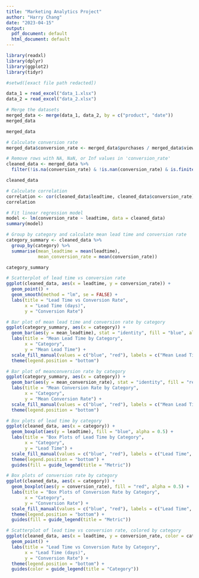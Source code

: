 ```yaml
---
title: "Marketing Analytics Project"
author: "Harry Chang"
date: "2023-04-15"
output:
  pdf_document: default
  html_document: default
---
```


```r
library(readxl)
library(dplyr)
library(ggplot2)
library(tidyr)

#setwd([exact file path redacted])

data_1 = read_excel("data_1.xlsx")
data_2 = read_excel("data_2.xlsx")
```

```r
# Merge the datasets
merged_data <- merge(data_1, data_2, by = c("product", "date"))
merged_data
```

```r
merged_data
```


```r
# Calculate conversion rate
merged_data$conversion_rate <- merged_data$purchases / merged_data$views
```

```r
# Remove rows with NA, NaN, or Inf values in 'conversion_rate'
cleaned_data <- merged_data %>%
  filter(!is.na(conversion_rate) & !is.nan(conversion_rate) & is.finite(conversion_rate))
```

```r
cleaned_data
```


```r
# Calculate correlation
correlation <- cor(cleaned_data$leadtime, cleaned_data$conversion_rate)
correlation
```

```r
# Fit linear regression model
model <- lm(conversion_rate ~ leadtime, data = cleaned_data)
summary(model)
```

```r
# Group by category and calculate mean lead time and conversion rate
category_summary <- cleaned_data %>%
  group_by(category) %>%
  summarise(mean_leadtime = mean(leadtime),
            mean_conversion_rate = mean(conversion_rate))

category_summary
```

```r
# Scatterplot of lead time vs conversion rate
ggplot(cleaned_data, aes(x = leadtime, y = conversion_rate)) +
  geom_point() +
  geom_smooth(method = "lm", se = FALSE) +
  labs(title = "Lead Time vs Conversion Rate",
       x = "Lead Time (days)",
       y = "Conversion Rate")
```

```r
# Bar plot of mean lead time and conversion rate by category
ggplot(category_summary, aes(x = category)) +
  geom_bar(aes(y = mean_leadtime), stat = "identity", fill = "blue", alpha = 0.5) +
  labs(title = "Mean Lead Time by Category",
       x = "Category",
       y = "Mean Lead Time") +
  scale_fill_manual(values = c("blue", "red"), labels = c("Mean Lead Time", "Mean Conversion Rate")) +
  theme(legend.position = "bottom")
```


```r
# Bar plot of meanconversion rate by category
ggplot(category_summary, aes(x = category)) +
  geom_bar(aes(y = mean_conversion_rate), stat = "identity", fill = "red", alpha = 0.5) +
  labs(title = "Mean Conversion Rate by Category",
       x = "Category",
       y = "Mean Conversion Rate") +
  scale_fill_manual(values = c("blue", "red"), labels = c("Mean Lead Time", "Mean Conversion Rate")) +
  theme(legend.position = "bottom")
```

```r
# Box plots of lead time by category
ggplot(cleaned_data, aes(x = category)) +
  geom_boxplot(aes(y = leadtime), fill = "blue", alpha = 0.5) +
  labs(title = "Box Plots of Lead Time by Category",
       x = "Category",
       y = "Lead Time") +
  scale_fill_manual(values = c("blue", "red"), labels = c("Lead Time", "Conversion Rate")) +
  theme(legend.position = "bottom") +
  guides(fill = guide_legend(title = "Metric"))
```

```r
# Box plots of conversion rate by category
ggplot(cleaned_data, aes(x = category)) +
  geom_boxplot(aes(y = conversion_rate), fill = "red", alpha = 0.5) +
  labs(title = "Box Plots of Conversion Rate by Category",
       x = "Category",
       y = "Conversion Rate") +
  scale_fill_manual(values = c("blue", "red"), labels = c("Lead Time", "Conversion Rate")) +
  theme(legend.position = "bottom") +
  guides(fill = guide_legend(title = "Metric"))
```

```r
# Scatterplot of lead time vs conversion rate, colored by category
ggplot(cleaned_data, aes(x = leadtime, y = conversion_rate, color = category)) +
  geom_point() +
  labs(title = "Lead Time vs Conversion Rate by Category",
       x = "Lead Time (days)",
       y = "Conversion Rate") +
  theme(legend.position = "bottom") +
  guides(color = guide_legend(title = "Category"))
```

